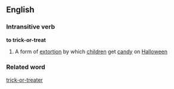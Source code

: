 ==English==
===Intransitive verb===
'''to trick-or-treat'''
#A form of [[extortion]] by which [[children]] get [[candy]] on [[Halloween]]

===Related word===
[[trick-or-treater]]